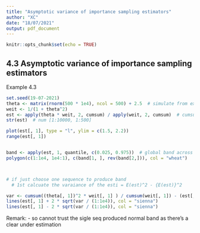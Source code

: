 ```yaml
---
title: "Asymptotic variance of importance sampling estimators"
author: "XC"
date: "18/07/2021"
output: pdf_document
---
```


```r
knitr::opts_chunk$set(echo = TRUE)
```

## 4.3 Asymptotic variance of importance sampling estimators

Example 4.3 
```r
set.seed(19-07-2021)
theta <- matrix(rnorm(500 * 1e4), ncol = 500) + 2.5  # simulate from exp^{-(theta - 2.5)^2}
weit <- 1/(1 + theta^2)
est <- apply(theta * weit, 2, cumsum) / apply(weit, 2, cumsum)  # cumsum for each col
str(est)  # num [1:10000, 1:500] 

plot(est[, 1], type = "l", ylim = c(1.5, 2.2))
range(est[, 1])


band <- apply(est, 1, quantile, c(0.025, 0.975))  # global band across 500 iteration
polygon(c(1:1e4, 1e4:1), c(band[1, ], rev(band[2,])), col = "wheat")



# if just choose one sequence to produce band
  # 1st calcuate the varaiance of the esti = E(est)^2 - {E(est)}^2

var <- cumsum((theta[, 1])^2 * weit[, 1] ) / cumsum(weit[, 1]) - (est[, 1])^2
lines(est[, 1] + 2 * sqrt(var / (1:1e4)), col = "sienna")
lines(est[, 1] - 2 * sqrt(var / (1:1e4)), col = "sienna")
```

Remark:
  - so cannot trust the sigle seq produced normal band as there's a clear under estimation









